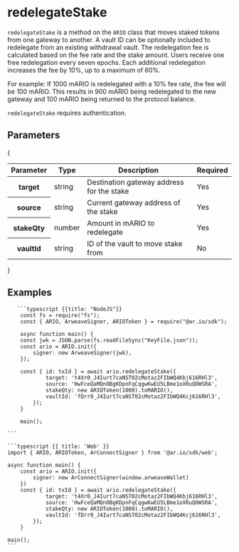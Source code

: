 
<HeroPattern />

# redelegateStake

`redelegateStake` is a method on the `ARIO` class that moves staked tokens from one gateway to another. A vault ID can be optionally included to redelegate from an existing withdrawal vault. The redelegation fee is calculated based on the fee rate and the stake amount. Users receive one free redelegation every seven epochs. Each additional redelegation increases the fee by 10%, up to a maximum of 60%.

For example: If 1000 mARIO is redelegated with a 10% fee rate, the fee will be 100 mARIO. This results in 900 mARIO being redelegated to the new gateway and 100 mARIO being returned to the protocol balance.

`redelegateStake` requires authentication.

## Parameters

{
<div style={{ textAlign: 'center' }}>
  <table className="inline-table">
    <thead>
      <tr>
        <th>Parameter</th>
        <th>Type</th>
        <th>Description</th>
        <th>Required</th>
      </tr>
    </thead>
    <tbody>
      <tr>
        <th>target</th>
        <td>string</td>
        <td>Destination gateway address for the stake</td>
        <td>Yes</td>
      </tr>
      <tr>
        <th>source</th>
        <td>string</td>
        <td>Current gateway address of the stake</td>
        <td>Yes</td>
      </tr>
      <tr>
        <th>stakeQty</th>
        <td>number</td>
        <td>Amount in mARIO to redelegate</td>
        <td>Yes</td>
      </tr>
      <tr>
        <th>vaultId</th>
        <td>string</td>
        <td>ID of the vault to move stake from</td>
        <td>No</td>
      </tr>
    </tbody>
  </table>
</div>
}

## Examples

<CodeGroup title="redelegateStake">

       ```typescript {{title: "NodeJS"}}
        const fs = require("fs");
        const { ARIO, ArweaveSigner, ARIOToken } = require("@ar.io/sdk");

        async function main() {
        const jwk = JSON.parse(fs.readFileSync("KeyFile.json"));
        const ario = ARIO.init({
            signer: new ArweaveSigner(jwk),
        });

        const { id: txId } = await ario.redelegateStake({
                target: 't4Xr0_J4Iurt7caNST02cMotaz2FIbWQ4Kbj616RHl3',
                source: 'HwFceQaMQnOBgKDpnFqCqgwKwEU5LBme1oXRuQOWSRA',
                stakeQty: new ARIOToken(1000).toMARIO(),
                vaultId: 'fDrr0_J4Iurt7caNST02cMotaz2FIbWQ4Kcj616RHl3',
            });
        }

        main();

    ```

    ```typescript {{ title: 'Web' }}
    import { ARIO, ARIOToken, ArConnectSigner } from '@ar.io/sdk/web';

    async function main() {
        const ario = ARIO.init({
            signer: new ArConnectSigner(window.arweaveWallet)
        })
        const { id: txId } = await ario.redelegateStake({
                target: 't4Xr0_J4Iurt7caNST02cMotaz2FIbWQ4Kbj616RHl3',
                source: 'HwFceQaMQnOBgKDpnFqCqgwKwEU5LBme1oXRuQOWSRA',
                stakeQty: new ARIOToken(1000).toMARIO(),
                vaultId: 'fDrr0_J4Iurt7caNST02cMotaz2FIbWQ4Kcj616RHl3',
            });
        }

    main();
    ```

</CodeGroup>

